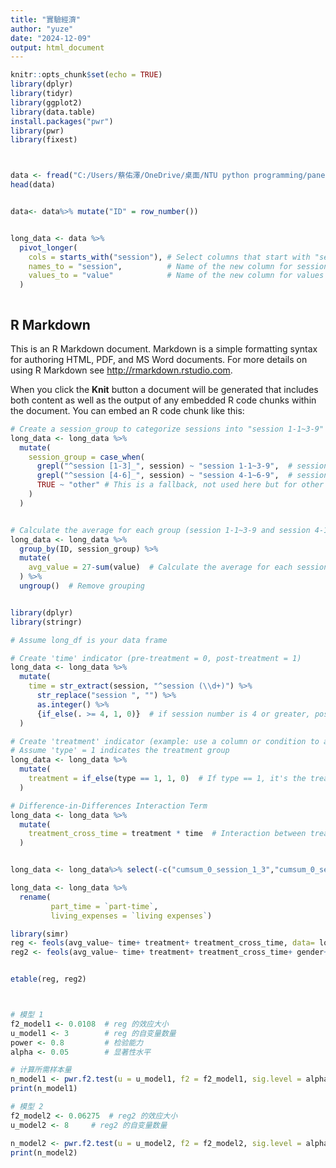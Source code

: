 ---
title: "實驗經濟"
author: "yuze"
date: "2024-12-09"
output: html_document
---

```{r setup, include=FALSE}
knitr::opts_chunk$set(echo = TRUE)
library(dplyr)
library(tidyr)
library(ggplot2)
library(data.table)
install.packages("pwr")
library(pwr)
library(fixest)



data <- fread("C:/Users/蔡佑澤/OneDrive/桌面/NTU python programming/panel_data.csv")
head(data)


data<- data%>% mutate("ID" = row_number())


long_data <- data %>%
  pivot_longer(
    cols = starts_with("session"), # Select columns that start with "session"
    names_to = "session",          # Name of the new column for session
    values_to = "value"            # Name of the new column for values
  )



```

## R Markdown

This is an R Markdown document. Markdown is a simple formatting syntax for authoring HTML, PDF, and MS Word documents. For more details on using R Markdown see <http://rmarkdown.rstudio.com>.

When you click the **Knit** button a document will be generated that includes both content as well as the output of any embedded R code chunks within the document. You can embed an R code chunk like this:

```{r}


# Create a session_group to categorize sessions into "session 1-1~3-9" and "session 4-1~6-9"
long_data <- long_data %>%
  mutate(
    session_group = case_when(
      grepl("^session [1-3]_", session) ~ "session 1-1~3-9",  # sessions 1-1~3-9
      grepl("^session [4-6]_", session) ~ "session 4-1~6-9",  # sessions 4-1~6-9
      TRUE ~ "other" # This is a fallback, not used here but for other cases
    )
  )


# Calculate the average for each group (session 1-1~3-9 and session 4-1~6-9) for each ID
long_data <- long_data %>%
  group_by(ID, session_group) %>%
  mutate(
    avg_value = 27-sum(value)  # Calculate the average for each session group
  ) %>%
  ungroup()  # Remove grouping



```


```{r}
library(dplyr)
library(stringr)

# Assume long_df is your data frame

# Create 'time' indicator (pre-treatment = 0, post-treatment = 1)
long_data <- long_data %>%
  mutate(
    time = str_extract(session, "^session (\\d+)") %>% 
      str_replace("session ", "") %>% 
      as.integer() %>% 
      {if_else(. >= 4, 1, 0)}  # if session number is 4 or greater, post-treatment (1), otherwise pre-treatment (0)
  )

# Create 'treatment' indicator (example: use a column or condition to assign treatment group)
# Assume 'type' = 1 indicates the treatment group
long_data <- long_data %>%
  mutate(
    treatment = if_else(type == 1, 1, 0)  # If type == 1, it's the treatment group (1), otherwise (0)
  )

# Difference-in-Differences Interaction Term
long_data <- long_data %>%
  mutate(
    treatment_cross_time = treatment * time  # Interaction between treatment and time
  )



```

```{r}

long_data <- long_data%>% select(-c("cumsum_0_session_1_3","cumsum_0_session_4_6","type"))

long_data <- long_data %>%
  rename(
         part_time = `part-time`,
         living_expenses = `living expenses`)

library(simr)
reg <- feols(avg_value~ time+ treatment+ treatment_cross_time, data= long_data, cluster = ~ID)
reg2 <- feols(avg_value~ time+ treatment+ treatment_cross_time+ gender+ experience+ year+part_time+living_expenses, data= long_data, cluster = ~ID)


etable(reg, reg2)



# 模型 1
f2_model1 <- 0.0108  # reg 的效应大小
u_model1 <- 3        # reg 的自变量数量
power <- 0.8         # 检验能力
alpha <- 0.05        # 显著性水平

# 计算所需样本量
n_model1 <- pwr.f2.test(u = u_model1, f2 = f2_model1, sig.level = alpha, power = power)
print(n_model1)

# 模型 2
f2_model2 <- 0.06275  # reg2 的效应大小
u_model2 <- 8     # reg2 的自变量数量

n_model2 <- pwr.f2.test(u = u_model2, f2 = f2_model2, sig.level = alpha, power = power)
print(n_model2)

```


